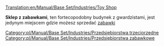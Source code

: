 [[Translation:en/Manual/Base Set/Industries/Toy Shop]]

{{pl/Manual/Base Set/Industries/Przedsiębiorstwa|image=en/Manual/Base Set/Industries/ToyShop.png
|name=Sklep z zabawkami
|climates=[[pl/Manual/Klimat]]
|accepts=[[pl/Manual/Base Set/Cargos/Zabawki|Zabawki]]
|produces=Nic
}}

'''Sklep z zabawkami''', ten fortecopodobny budynek z gwardzistami, jest jedynym miejscem gdzie możesz sprzedać [[pl/Manual/Base Set/Cargos/Zabawki|zabawki]]

{{pl/Manual/Base Set/Industries/Navbox Industries}}

[[Category:pl/Manual/Base Set/Industries/Przedsiębiorstwa trzeciorzędne]]
[[Category:pl/Manual/Base Set/Industries/Przedsiębiorstwa zabawkowe]]
